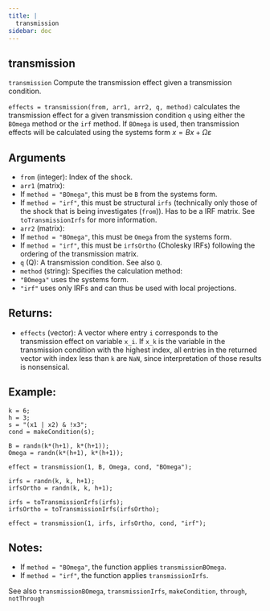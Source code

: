 ```yaml
--- 
title: | 
  transmission
sidebar: doc
---
```


::: {.doc-box}
::: {.callout-warning appearance="simple" icon="false" collapse="true"}    
# transmission


`transmission` Compute the transmission effect given a transmission condition.

`effects = transmission(from, arr1, arr2, q, method)` calculates the
transmission effect for a given transmission condition `q` using either
the `BOmega` method or the `irf` method. If `BOmega` is used, then
transmission effects will be calculated using the systems form
$x = Bx + \Omega\varepsilon$

## Arguments
- `from` (integer): Index of the shock.
- `arr1` (matrix):
- If `method = "BOmega"`, this must be `B` from the systems form.
- If `method = "irf"`, this must be structural `irfs` (technically
only those of the shock that is being investigates (`from`)).
Has to be a IRF matrix. See `toTransmissionIrfs` for more information.
- `arr2` (matrix):
- If `method = "BOmega"`, this must be `Omega` from the systems form.
- If `method = "irf"`, this must be `irfsOrtho` (Cholesky IRFs) following
the ordering of the transmission matrix.
- `q` (Q): A transmission condition. See also `Q`.
- `method` (string): Specifies the calculation method:
- `"BOmega"` uses the systems form.
- `"irf"` uses only IRFs and can thus be used with local projections.

## Returns:
- `effects` (vector): A vector where entry `i` corresponds to the transmission
effect on variable `x_i`. If `x_k` is the variable in the transmission
condition with the highest index, all entries in the returned vector with
index less than `k` are `NaN`, since interpretation of those results is nonsensical.

## Example:
```.matlab
k = 6;
h = 3;
s = "(x1 | x2) & !x3";
cond = makeCondition(s);

B = randn(k*(h+1), k*(h+1));
Omega = randn(k*(h+1), k*(h+1));

effect = transmission(1, B, Omega, cond, "BOmega");

irfs = randn(k, k, h+1);
irfsOrtho = randn(k, k, h+1);

irfs = toTransmissionIrfs(irfs);
irfsOrtho = toTransmissionIrfs(irfsOrtho);

effect = transmission(1, irfs, irfsOrtho, cond, "irf");
```

## Notes:
- If `method = "BOmega"`, the function applies `transmissionBOmega`.
- If `method = "irf"`, the function applies `transmissionIrfs`.

See also `transmissionBOmega`, `transmissionIrfs`, `makeCondition`, `through`, `notThrough`
:::
:::


    